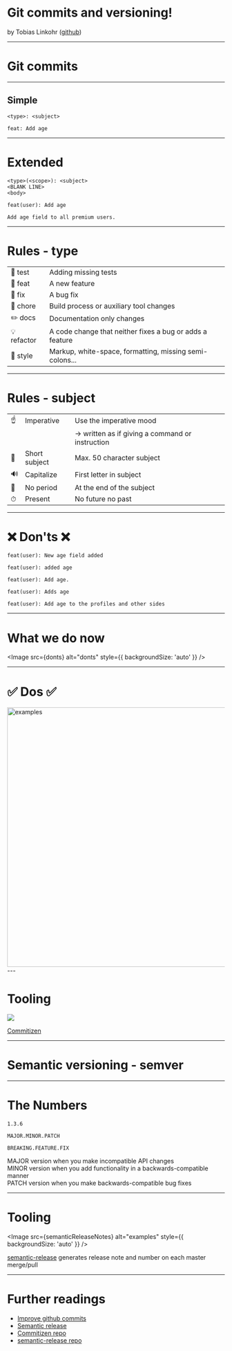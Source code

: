 


<Head>
  <title>Git commits and versioning</title>
  <meta name="author" content="Tobias Linkohr" />
</Head>

# Git commits and versioning!

by Tobias Linkohr
([github](https://github.com/Tobi-mmt))

---

# Git commits

---

## Simple
```
<type>: <subject>
```

```
feat: Add age
```

---

# Extended
```
<type>(<scope>): <subject>
<BLANK LINE>
<body>
```

```
feat(user): Add age

Add age field to all premium users.
```

---

# Rules - type

|   |   |
|---|---|
|💍 test |      Adding missing tests|
|🎸 feat |      A new feature|
|🐛 fix |       A bug fix|
|🤖 chore |     Build process or auxiliary tool changes|
|✏️ docs |      Documentation only changes|
|💡 refactor |  A code change that neither fixes a bug or adds a feature|
|💄 style |     Markup, white-space, formatting, missing semi-colons...|

---

# Rules - subject

|   |   ||
|---|---|---|
| ☝️|Imperative  | Use the imperative mood |
|   || -> written as if giving a command or instruction |
| 👼| Short subject |  Max. 50 character subject |
| 🔊| Capitalize |  First letter in subject |
| 🧐| No period |   At the end of the subject|
| ⏱| Present|   No future no past|


---

# ❌ Don'ts ❌

 ```
 feat(user): New age field added
 ```
 ```
 feat(user): added age
 ```
 ```
 feat(user): Add age.
 ```
 ```
 feat(user): Adds age
 ```
 ```
 feat(user): Add age to the profiles and other sides
 ```

---

# What we do now

<Image src={donts} alt="donts" style={{ backgroundSize: 'auto' }} />

---


# ✅ Dos ✅

<img src="https://cdn-images-1.medium.com/max/800/1*Brdz1tFiRYemmgWrZgEuLA.png" alt="examples" width="600" />
---

# Tooling

<img src="https://github.com/commitizen/cz-cli/raw/master/meta/screenshots/add-commit.png" />

[Commitizen](https://github.com/commitizen/cz-cli)

---

# Semantic versioning - semver

---

# The Numbers

```
1.3.6

MAJOR.MINOR.PATCH

BREAKING.FEATURE.FIX
```

MAJOR version when you make incompatible API changes <br/>
MINOR version when you add functionality in a backwards-compatible manner<br/>
PATCH version when you make backwards-compatible bug fixes

---

# Tooling

<Image src={semanticReleaseNotes} alt="examples" style={{ backgroundSize: 'auto' }} />

[semantic-release](https://github.com/semantic-release/semantic-release) generates release note and number on each master merge/pull

---

# Further readings

- [Improve github commits](https://medium.com/@roalcantara/a-guide-to-improve-the-git-hub-flow-and-commits-messages-b495461e1115)
- [Semantic release](https://github.com/semantic-release/semantic-release)
- [Commitizen repo](https://github.com/commitizen/cz-cli)
- [semantic-release repo](https://github.com/semantic-release/semantic-release)
